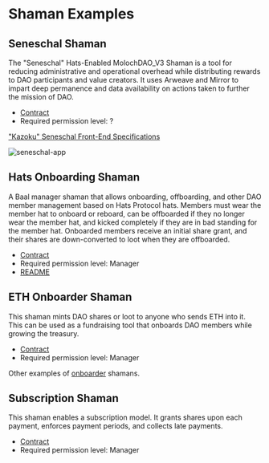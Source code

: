 # Shaman Examples

## Seneschal Shaman

The "Seneschal" Hats-Enabled MolochDAO_V3 Shaman is a tool for reducing administrative and operational overhead while distributing rewards to DAO participants and value creators. It uses Arweave and Mirror to impart deep permanence and data availability on actions taken to further the mission of DAO.

- [Contract](https://github.com/silverdoor-ai/kazoku)
- Required permission level: ?

["Kazoku" Seneschal Front-End Specifications](https://mirror.xyz/st4rgard3n.eth/uG9apxI3h0HVagiOchcpMQITz1RjFlnIMUFts3u5H-8)

![seneschal-app](https://github.com/HausDAO/monorepo/assets/522182/152dce10-1788-44dd-b15e-ad8e2fefbd6a)

## Hats Onboarding Shaman

A Baal manager shaman that allows onboarding, offboarding, and other DAO member management based on Hats Protocol hats. Members must wear the member hat to onboard or reboard, can be offboarded if they no longer wear the member hat, and kicked completely if they are in bad standing for the member hat. Onboarded members receive an initial share grant, and their shares are down-converted to loot when they are offboarded.

- [Contract](https://github.com/Hats-Protocol/hats-baal-shamans/blob/b12c22249af40a89069fdfe67fdf97705e011784/src/HatsOnboardingShaman.sol#L4)
- Required permission level: Manager
- [README](https://github.com/Hats-Protocol/hats-baal-shamans#hats-onboarding-shaman)

## ETH Onboarder Shaman

This shaman mints DAO shares or loot to anyone who sends ETH into it. This can be used as a fundraising tool that onboards DAO members while growing the treasury.

- [Contract](https://github.com/HausDAO/baal-shamans/blob/main/contracts/onboarder/EthOnboarder.sol)
- Required permission level: Manager

Other examples of [onboarder](https://github.com/HausDAO/baal-shamans/tree/main/contracts/onboarder) shamans.

## Subscription Shaman

This shaman enables a subscription model. It grants shares upon each payment, enforces payment periods, and collects late payments.

- [Contract](https://github.com/HausDAO/baal-shamans/blob/main/contracts/subscriptions/Subscriptions.sol)
- Required permission level: Manager

